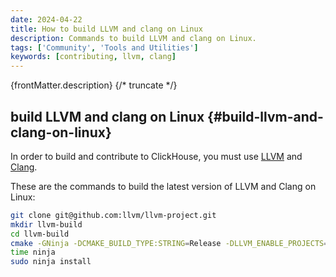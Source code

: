 ```yaml
---
date: 2024-04-22
title: How to build LLVM and clang on Linux
description: Commands to build LLVM and clang on Linux.
tags: ['Community', 'Tools and Utilities']
keywords: [contributing, llvm, clang]
---
```


{frontMatter.description}
{/* truncate */}

## build LLVM and clang on Linux {#build-llvm-and-clang-on-linux}

In order to build and contribute to ClickHouse, you must use [LLVM](https://llvm.org/) and [Clang](https://clang.llvm.org/).

These are the commands to build the latest version of LLVM and Clang on Linux:

```bash
git clone git@github.com:llvm/llvm-project.git
mkdir llvm-build
cd llvm-build
cmake -GNinja -DCMAKE_BUILD_TYPE:STRING=Release -DLLVM_ENABLE_PROJECTS=all -DLLVM_TARGETS_TO_BUILD=all ../llvm-project/llvm
time ninja
sudo ninja install
```
